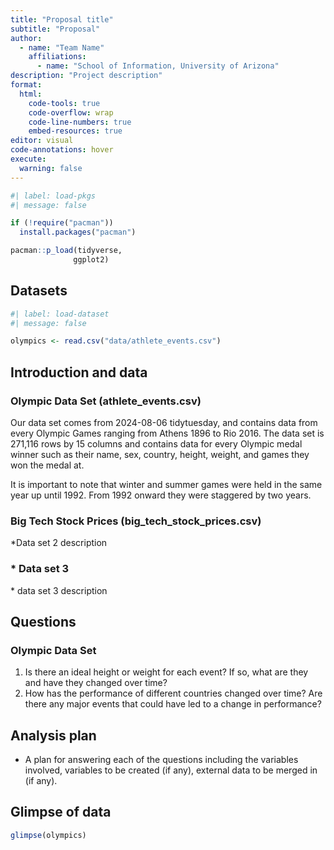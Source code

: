 ```yaml
---
title: "Proposal title"
subtitle: "Proposal"
author: 
  - name: "Team Name"
    affiliations:
      - name: "School of Information, University of Arizona"
description: "Project description"
format:
  html:
    code-tools: true
    code-overflow: wrap
    code-line-numbers: true
    embed-resources: true
editor: visual
code-annotations: hover
execute:
  warning: false
---
```


```r
#| label: load-pkgs
#| message: false

if (!require("pacman")) 
  install.packages("pacman")

pacman::p_load(tidyverse,
              ggplot2)
```

## Datasets

```r
#| label: load-dataset
#| message: false

olympics <- read.csv("data/athlete_events.csv")
```

## **Introduction and data**

### Olympic Data Set (athlete_events.csv)

Our data set comes from 2024-08-06 tidytuesday, and contains data from every Olympic Games ranging from Athens 1896 to Rio 2016. The data set is 271,116 rows by 15 columns and contains data for every Olympic medal winner such as their name, sex, country, height, weight, and games they won the medal at.

It is important to note that winter and summer games were held in the same year up until 1992. From 1992 onward they were staggered by two years.

### Big Tech Stock Prices (big_tech_stock_prices.csv)

\*Data set 2 description

### \* Data set 3

\* data set 3 description

## Questions

### Olympic Data Set

1.  Is there an ideal height or weight for each event? If so, what are they and have they changed over time?
2.  How has the performance of different countries changed over time? Are there any major events that could have led to a change in performance?

## Analysis plan

-   A plan for answering each of the questions including the variables involved, variables to be created (if any), external data to be merged in (if any).

## **Glimpse of data**

```r
glimpse(olympics)
```
